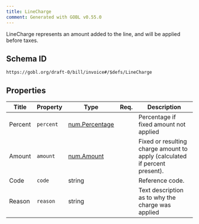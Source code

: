 ```yaml
---
title: LineCharge
comment: Generated with GOBL v0.55.0
---
```


LineCharge represents an amount added to the line, and will be applied before taxes.

## Schema ID

`https://gobl.org/draft-0/bill/invoice#/$defs/LineCharge`

## Properties

| Title   | Property  | Type                                      | Req. | Description                                                                |
|---------|-----------|-------------------------------------------|------|----------------------------------------------------------------------------|
| Percent | `percent` | [num.Percentage](/draft-0/num/percentage) |      | Percentage if fixed amount not applied                                     |
| Amount  | `amount`  | [num.Amount](/draft-0/num/amount)         |      | Fixed or resulting charge amount to apply (calculated if percent present). |
| Code    | `code`    | string                                    |      | Reference code.                                                            |
| Reason  | `reason`  | string                                    |      | Text description as to why the charge was applied                          |

